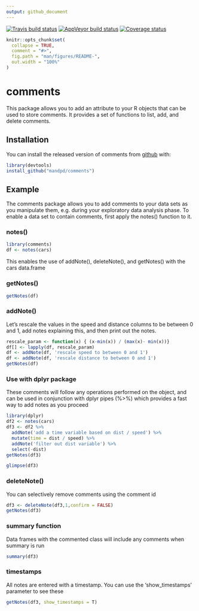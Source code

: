 ```yaml
---
output: github_document
---
```


[![Travis build status](https://travis-ci.com/mandpd/comments.svg?branch=master)](https://travis-ci.org/mandpd/comments)
[![AppVeyor build status](https://ci.appveyor.com/api/projects/status/github/mandpd/comments?branch=master&svg=true)](https://ci.appveyor.com/project/mandpd/comments)
[![Coverage status](https://codecov.io/gh/mandpd/comments/branch/master/graph/badge.svg)](https://codecov.io/github/mandpd/comments?branch=master)

<!-- README.md is generated from README.Rmd. Please edit that file -->

```r
knitr::opts_chunk$set(
  collapse = TRUE,
  comment = "#>",
  fig.path = "man/figures/README-",
  out.width = "100%"
)
```
# comments

This package allows you to add an attribute to your R objects that can be used to store comments. 
It provides a set of functions to list, add, and delete comments.

## Installation

You can install the released version of comments from [github](https://github.com/mandpd/comments) with:

``` r
library(devtools)
install_github("mandpd/comments")
```

## Example

The comments package allows you to add comments to your data sets as you manipulate them, e.g. during your exploratory data analysis phase.
To enable a data set to contain comments, first apply the notes() function to it.

### notes()

```r
library(comments)
df <- notes(cars)
```

This enables the use of addNote(), deleteNote(), and getNotes() with the cars data.frame

### getNotes()

```r
getNotes(df)
```

### addNote()

Let's rescale the values in the speed and distance columns to be between 0 and 1, add notes explaining this, and then print out the notes.

```r
rescale_param <- function(x) { (x-min(x)) / (max(x)- min(x))}
df[] <- lapply(df, rescale_param)
df <- addNote(df, 'rescale speed to between 0 and 1')
df <- addNote(df, 'rescale distance to between 0 and 1')
getNotes(df)
```

### Use with dplyr package

These comments will follow any operations performed on the object, and can be used in conjunction with dplyr pipes (%>%) which provides a fast
way to add notes as you proceed

```r
library(dplyr)
df2 <- notes(cars)
df3 <- df2 %>% 
  addNote('add a time variable based on dist / speed') %>%
  mutate(time = dist / speed) %>%
  addNote('filter out dist variable') %>%
  select(-dist)
getNotes(df3)
```

```r
glimpse(df3)
```

### deleteNote()

You can selectively remove comments using the comment id

```r
df3 <- deleteNote(df3,1,confirm = FALSE)
getNotes(df3)
```

### summary function

Data frames with the commented class will include any comments when summary is run

```r
summary(df3)
```


### timestamps

All notes are entered with a timestamp. You can use the 'show_timestamps' parameter to see these

```r
getNotes(df3, show_timestamps = T)
```
